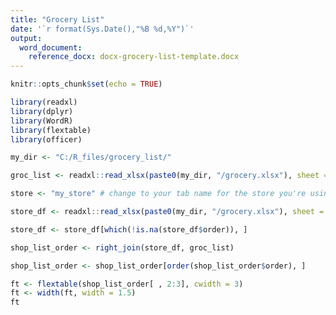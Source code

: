---
title: "Grocery List"
date: '`r format(Sys.Date(),"%B %d,%Y")`'
output: 
  word_document:
    reference_docx: docx-grocery-list-template.docx
---

```{r setup, include=FALSE}
knitr::opts_chunk$set(echo = TRUE)
```

```{r echo = FALSE, message = FALSE, ft.align="left"}
library(readxl)
library(dplyr)
library(WordR)
library(flextable)
library(officer)

my_dir <- "C:/R_files/grocery_list/"

groc_list <- readxl::read_xlsx(paste0(my_dir, "/grocery.xlsx"), sheet = "list")

store <- "my_store" # change to your tab name for the store you're using.

store_df <- readxl::read_xlsx(paste0(my_dir, "/grocery.xlsx"), sheet = paste0(store), range = "a1:b100")

store_df <- store_df[which(!is.na(store_df$order)), ]

shop_list_order <- right_join(store_df, groc_list)

shop_list_order <- shop_list_order[order(shop_list_order$order), ]

ft <- flextable(shop_list_order[ , 2:3], cwidth = 3)
ft <- width(ft, width = 1.5)
ft
```